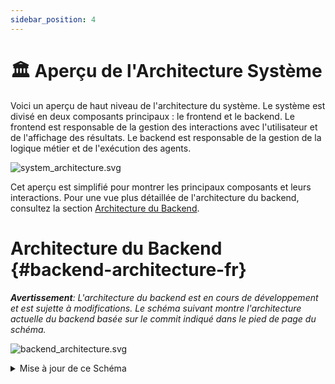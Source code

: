 ```yaml
---
sidebar_position: 4
---
```


# 🏛️ Aperçu de l'Architecture Système

Voici un aperçu de haut niveau de l'architecture du système. Le système est divisé en deux composants principaux : le frontend et le backend. Le frontend est responsable de la gestion des interactions avec l'utilisateur et de l'affichage des résultats. Le backend est responsable de la gestion de la logique métier et de l'exécution des agents.

![system_architecture.svg](/img/system_architecture.svg)

Cet aperçu est simplifié pour montrer les principaux composants et leurs interactions. Pour une vue plus détaillée de l'architecture du backend, consultez la section [Architecture du Backend](#backend-architecture-fr).

# Architecture du Backend {#backend-architecture-fr}

_**Avertissement**: L'architecture du backend est en cours de développement et est sujette à modifications. Le schéma suivant montre l'architecture actuelle du backend basée sur le commit indiqué dans le pied de page du schéma._

![backend_architecture.svg](/img/backend_architecture.svg)

<details>
  <summary>Mise à jour de ce Schéma</summary>
  <div>
    La génération du schéma d'architecture du backend est partiellement automatisée.
    Le schéma est généré à partir des annotations de type dans le code en utilisant l'outil py2puml.
    Le schéma est ensuite revu manuellement, ajusté et exporté en PNG et SVG.

    ## Prérequis

    - Un environnement Python dans lequel azm_ai est exécutable
    (selon les instructions du fichier README.md à la racine du dépôt)
    - [py2puml](https://github.com/lucsorel/py2puml) installé

## Étapes

1.  Générez automatiquement le schéma en exécutant la commande suivante depuis la racine du dépôt :
    `py2puml azm_ai azm_ai > docs/architecture/backend_architecture.puml`

2.  Ouvrez le fichier généré dans un éditeur PlantUML, par exemple Visual Studio Code avec l'extension PlantUML ou [PlantText](https://www.planttext.com/)

3.  Révisez le PUML généré et apportez toutes les modifications nécessaires au schéma (ajoutez les parties manquantes, corrigez les erreurs, améliorez l'agencement).
    _py2puml crée le schéma à partir des annotations de type dans le code, donc les annotations de type manquantes ou incorrectes peuvent entraîner un schéma incomplet ou incorrect._

4.  Examinez la différence entre le nouveau schéma et le précédent et vérifiez manuellement si les modifications sont correctes.
    _Assurez-vous de ne pas supprimer les parties ajoutées manuellement au schéma par le passé et qui sont toujours pertinentes._

5.  Ajoutez le hash du commit qui a été utilisé pour générer le schéma dans le pied de page du schéma.

6.  Exporte le schéma sous forme de fichiers PNG et SVG et remplacez les schémas existants dans le répertoire `docs/architecture`. Cela peut être fait avec (par exemple [PlantText](https://www.planttext.com/))

  </div>
</details>
